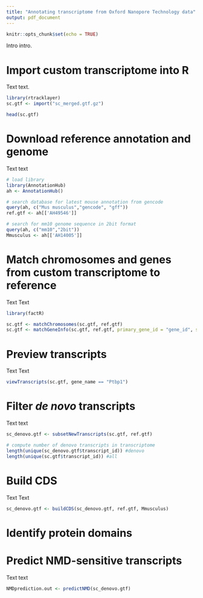 ```yaml
---
title: "Annotating transcriptome from Oxford Nanopore Technology data"
output: pdf_document
---
```


```r
knitr::opts_chunk$set(echo = TRUE)
```

Intro intro.

# Import custom transcriptome into R
Text text.

```r
library(rtracklayer)
sc.gtf <- import("sc_merged.gtf.gz")
```


```r
head(sc.gtf)
```


# Download reference annotation and genome
Text text

```r
# load library
library(AnnotationHub) 
ah <- AnnotationHub() 

# search database for latest mouse annotation from gencode
query(ah, c("Mus musculus","gencode", "gff")) 
ref.gtf <- ah[['AH49546']] 

# search for mm10 genome sequence in 2bit format 
query(ah, c("mm10","2bit")) 
Mmusculus <- ah[['AH14005']] 
```


# Match chromosomes and genes from custom transcriptome to reference
Text Text

```r
library(factR)

sc.gtf <- matchChromosomes(sc.gtf, ref.gtf)
sc.gtf <- matchGeneInfo(sc.gtf, ref.gtf, primary_gene_id = "gene_id", secondary_gene_id = "ref_gene_id")
```

# Preview transcripts
Text Text

```r
viewTranscripts(sc.gtf, gene_name == "Ptbp1")
```



# Filter *de novo* transcripts
Text text

```r
sc_denovo.gtf <- subsetNewTranscripts(sc.gtf, ref.gtf)

# compute number of denovo transcripts in transcriptome
length(unique(sc_denovo.gtf$transcript_id)) #denovo
length(unique(sc.gtf$transcript_id)) #all

```


# Build CDS
Text Text

```r
sc_denovo.gtf <- buildCDS(sc_denovo.gtf, ref.gtf, Mmusculus)

```


# Identify protein domains
# Predict NMD-sensitive transcripts
Text text

```r
NMDprediction.out <- predictNMD(sc_denovo.gtf)
```

